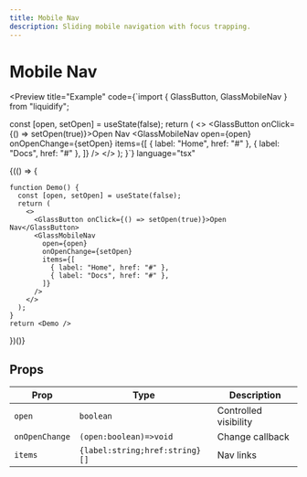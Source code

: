 ```yaml
---
title: Mobile Nav
description: Sliding mobile navigation with focus trapping.
---
```



# Mobile Nav

<Preview
  title="Example"
  code={`import { GlassButton, GlassMobileNav } from "liquidify";

  const [open, setOpen] = useState(false);
  return (
    <>
      <GlassButton onClick={() => setOpen(true)}>Open Nav</GlassButton>
      <GlassMobileNav
        open={open}
        onOpenChange={setOpen}
        items={[
          { label: "Home", href: "#" },
          { label: "Docs", href: "#" },
        ]}
      />
    </>
  );
}`}
  language="tsx"
>
  {(() => {
    
    function Demo() {
      const [open, setOpen] = useState(false);
      return (
        <>
          <GlassButton onClick={() => setOpen(true)}>Open Nav</GlassButton>
          <GlassMobileNav
            open={open}
            onOpenChange={setOpen}
            items={[
              { label: "Home", href: "#" },
              { label: "Docs", href: "#" },
            ]}
          />
        </>
      );
    }
    return <Demo />
  })()}
</Preview>

## Props

| Prop           | Type                           | Description           |
| -------------- | ------------------------------ | --------------------- |
| `open`         | `boolean`                      | Controlled visibility |
| `onOpenChange` | `(open:boolean)=>void`         | Change callback       |
| `items`        | `{label:string;href:string}[]` | Nav links             |
